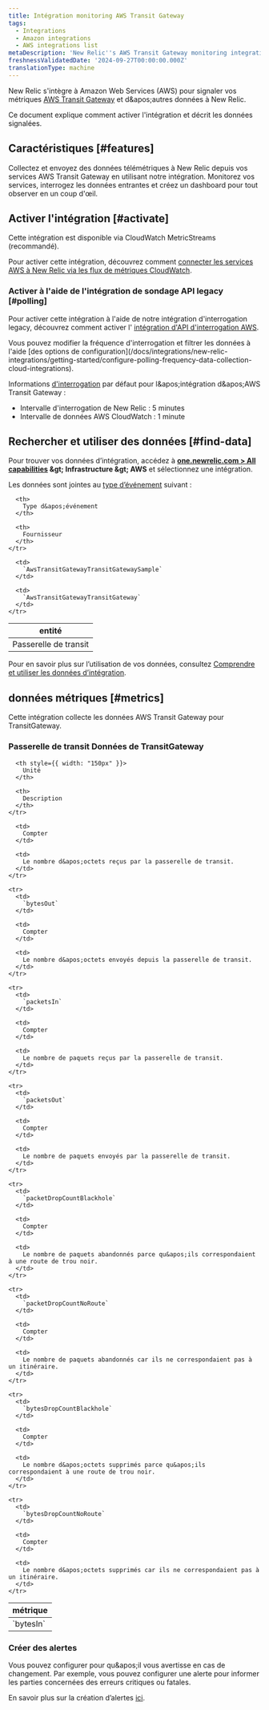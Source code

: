 ```yaml
---
title: Intégration monitoring AWS Transit Gateway
tags:
  - Integrations
  - Amazon integrations
  - AWS integrations list
metaDescription: 'New Relic''s AWS Transit Gateway monitoring integration: what data it reports, and how to enable it.'
freshnessValidatedDate: '2024-09-27T00:00:00.000Z'
translationType: machine
---
```


New Relic s&apos;intègre à Amazon Web Services (AWS) pour signaler vos métriques [AWS Transit Gateway](https://aws.amazon.com/transit-gateway/) et d&amp;apos;autres données à New Relic.

Ce document explique comment activer l&apos;intégration et décrit les données signalées.

## Caractéristiques [#features]

Collectez et envoyez des données télémétriques à New Relic depuis vos services AWS Transit Gateway en utilisant notre intégration. Monitorez vos services, interrogez les données entrantes et créez un dashboard pour tout observer en un coup d&apos;œil.

## Activer l&apos;intégration [#activate]

Cette intégration est disponible via CloudWatch MetricStreams (recommandé).

Pour activer cette intégration, découvrez comment [connecter les services AWS à New Relic via les flux de métriques CloudWatch](/docs/infrastructure/amazon-integrations/connect/aws-metric-stream-setup/).

### Activer à l&apos;aide de l&apos;intégration de sondage API legacy [#polling]

Pour activer cette intégration à l&apos;aide de notre intégration d&apos;interrogation legacy, découvrez comment activer l&apos; [intégration d&apos;API d&apos;interrogation AWS](/docs/infrastructure/amazon-integrations/connect/connect-aws-new-relic-infrastructure-monitoring/).

<Callout variant="tip">
  Vous pouvez modifier la fréquence d&apos;interrogation et filtrer les données à l&apos;aide [des options de configuration](/docs/integrations/new-relic-integrations/getting-started/configure-polling-frequency-data-collection-cloud-integrations).

  Informations [d&apos;interrogation](/docs/infrastructure/amazon-integrations/aws-integrations-list/aws-polling-intervals-infrastructure-integrations) par défaut pour l&amp;apos;intégration d&amp;apos;AWS Transit Gateway :

  * Intervalle d&apos;interrogation de New Relic : 5 minutes
  * Intervalle de données AWS CloudWatch : 1 minute
</Callout>

## Rechercher et utiliser des données [#find-data]

Pour trouver vos données d’intégration, accédez à <DNT>**[one.newrelic.com &gt; All capabilities](https://one.newrelic.com/all-capabilities) &amp;gt; Infrastructure &amp;gt; AWS**</DNT> et sélectionnez une intégration.

Les données sont jointes au [type d’événement](/docs/data-apis/understand-data/new-relic-data-types/#event-data) suivant :

<table>
  <thead>
    <tr>
      <th>
        entité
      </th>

      <th>
        Type d&apos;événement
      </th>

      <th>
        Fournisseur
      </th>
    </tr>
  </thead>

  <tbody>
    <tr>
      <td>
        Passerelle de transit
      </td>

      <td>
        `AwsTransitGatewayTransitGatewaySample`
      </td>

      <td>
        `AwsTransitGatewayTransitGateway`
      </td>
    </tr>
  </tbody>
</table>

Pour en savoir plus sur l’utilisation de vos données, consultez [Comprendre et utiliser les données d’intégration](/docs/infrastructure/integrations/find-use-infrastructure-integration-data).

## données métriques [#metrics]

Cette intégration collecte les données AWS Transit Gateway pour TransitGateway.

### Passerelle de transit Données de TransitGateway

<table>
  <thead>
    <tr>
      <th style={{ width: "275px" }}>
        métrique
      </th>

      <th style={{ width: "150px" }}>
        Unité
      </th>

      <th>
        Description
      </th>
    </tr>
  </thead>

  <tbody>
    <tr>
      <td>
        `bytesIn`
      </td>

      <td>
        Compter
      </td>

      <td>
        Le nombre d&apos;octets reçus par la passerelle de transit.
      </td>
    </tr>

    <tr>
      <td>
        `bytesOut`
      </td>

      <td>
        Compter
      </td>

      <td>
        Le nombre d&apos;octets envoyés depuis la passerelle de transit.
      </td>
    </tr>

    <tr>
      <td>
        `packetsIn`
      </td>

      <td>
        Compter
      </td>

      <td>
        Le nombre de paquets reçus par la passerelle de transit.
      </td>
    </tr>

    <tr>
      <td>
        `packetsOut`
      </td>

      <td>
        Compter
      </td>

      <td>
        Le nombre de paquets envoyés par la passerelle de transit.
      </td>
    </tr>

    <tr>
      <td>
        `packetDropCountBlackhole`
      </td>

      <td>
        Compter
      </td>

      <td>
        Le nombre de paquets abandonnés parce qu&apos;ils correspondaient à une route de trou noir.
      </td>
    </tr>

    <tr>
      <td>
        `packetDropCountNoRoute`
      </td>

      <td>
        Compter
      </td>

      <td>
        Le nombre de paquets abandonnés car ils ne correspondaient pas à un itinéraire.
      </td>
    </tr>

    <tr>
      <td>
        `bytesDropCountBlackhole`
      </td>

      <td>
        Compter
      </td>

      <td>
        Le nombre d&apos;octets supprimés parce qu&apos;ils correspondaient à une route de trou noir.
      </td>
    </tr>

    <tr>
      <td>
        `bytesDropCountNoRoute`
      </td>

      <td>
        Compter
      </td>

      <td>
        Le nombre d&apos;octets supprimés car ils ne correspondaient pas à un itinéraire.
      </td>
    </tr>
  </tbody>
</table>

### Créer des alertes

Vous pouvez configurer <InlinePopover type="alerts" />pour qu&amp;apos;il vous avertisse en cas de changement. Par exemple, vous pouvez configurer une alerte pour informer les parties concernées des erreurs critiques ou fatales.

En savoir plus sur la création d’alertes [ici](/docs/alerts-applied-intelligence/new-relic-alerts/learn-alerts/introduction-alerts/).